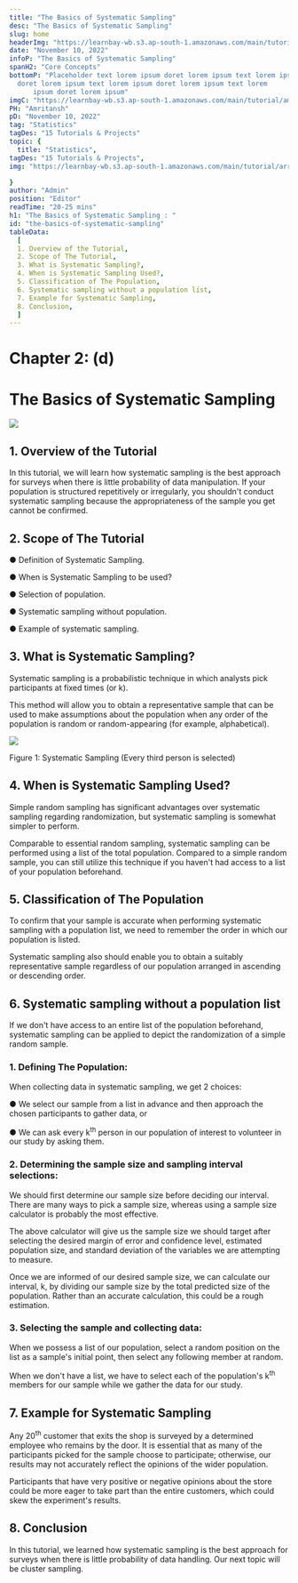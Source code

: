 ```yaml
---
title: "The Basics of Systematic Sampling"
desc: "The Basics of Systematic Sampling"
slug: home
headerImg: "https://learnbay-wb.s3.ap-south-1.amazonaws.com/main/tutorial/python.png"
date: "November 10, 2022"
infoP: "The Basics of Systematic Sampling"
spanH2: "Core Concepts"
bottomP: "Placeholder text lorem ipsum doret lorem ipsum text lorem ipsum
  doret lorem ipsum text lorem ipsum doret lorem ipsum text lorem
      ipsum doret lorem ipsum"
imgC: "https://learnbay-wb.s3.ap-south-1.amazonaws.com/main/tutorial/amritansh.png"
PH: "Amritansh"
pD: "November 10, 2022"
tag: "Statistics"
tagDes: "15 Tutorials & Projects"
topic: {
  title: "Statistics",
tagDes: "15 Tutorials & Projects",
img: "https://learnbay-wb.s3.ap-south-1.amazonaws.com/main/tutorial/arrow.png"

}
author: "Admin"
position: "Editor"
readTime: "20-25 mins"
h1: "The Basics of Systematic Sampling : "
id: "the-basics-of-systematic-sampling"
tableData:
  [
  1. Overview of the Tutorial,
  2. Scope of The Tutorial,
  3. What is Systematic Sampling?,
  4. When is Systematic Sampling Used?,
  5. Classification of The Population,
  6. Systematic sampling without a population list,
  7. Example for Systematic Sampling,
  8. Conclusion,
  ]
---
```


# **Chapter 2: (d)**

# **The Basics of Systematic Sampling**

<img src="https://learnbay-wb.s3.ap-south-1.amazonaws.com/main/tutorial/statistics/systematic+sampling.jpg"></img>

## 1. Overview of the Tutorial

In this tutorial, we will learn how systematic sampling is the best approach for surveys when there is little probability of data manipulation. If your population is structured repetitively or irregularly, you shouldn't conduct systematic sampling because the appropriateness of the sample you get cannot be confirmed.

## 2. Scope of The Tutorial

● Definition of Systematic Sampling.

● When is Systematic Sampling to be used?

● Selection of population.

● Systematic sampling without population.

● Example of systematic sampling.

## 3. What is Systematic Sampling?

Systematic sampling is a probabilistic technique in which analysts pick participants at fixed times (or k).

This method will allow you to obtain a representative sample that can be used to make assumptions about the population when any order of the population is random or random-appearing (for example, alphabetical).

<img src="https://learnbay-wb.s3.ap-south-1.amazonaws.com/main/tutorial/statistics/Systamatic+Sampling.jpg"></img>

Figure 1: Systematic Sampling (Every third person is selected)

## 4. When is Systematic Sampling Used?

Simple random sampling has significant advantages over systematic sampling regarding randomization, but systematic sampling is somewhat simpler to perform.

Comparable to essential random sampling, systematic sampling can be performed using a list of the total population. Compared to a simple random sample, you can still utilize this technique if you haven't had access to a list of your population beforehand.

## 5. Classification of The Population

To confirm that your sample is accurate when performing systematic sampling with a population list, we need to remember the order in which our population is listed.

Systematic sampling also should enable you to obtain a suitably representative sample regardless of our population arranged in ascending or descending order.

## 6. Systematic sampling without a population list

If we don't have access to an entire list of the population beforehand, systematic sampling can be applied to depict the randomization of a simple random sample.

### 1. Defining The Population:

When collecting data in systematic sampling, we get 2 choices:

● We select our sample from a list in advance and then approach the chosen participants to gather data, or

● We can ask every k<sup>th</sup> person in our population of interest to volunteer in our study by asking them.

### **2. Determining the sample size and sampling interval selections:**

We should first determine our sample size before deciding our interval. There are many ways to pick a sample size, whereas using a sample size calculator is probably the most effective.

The above calculator will give us the sample size we should target after selecting the desired margin of error and confidence level, estimated population size, and standard deviation of the variables we are attempting to measure.

Once we are informed of our desired sample size, we can calculate our interval, k, by dividing our sample size by the total predicted size of the population. Rather than an accurate calculation, this could be a rough estimation.

### **3. Selecting the sample and collecting data:**

When we possess a list of our population, select a random position on the list as a sample's initial point, then select any following member at random.

When we don't have a list, we have to select each of the population's k<sup>th</sup> members for our sample while we gather the data for our study.

## 7. Example for Systematic Sampling

Any 20<sup>th</sup> customer that exits the shop is surveyed by a determined employee who remains by the door. It is essential that as many of the participants picked for the sample choose to participate; otherwise, our results may not accurately reflect the opinions of the wider population.

Participants that have very positive or negative opinions about the store could be more eager to take part than the entire customers, which could skew the experiment's results.

## 8. Conclusion

In this tutorial, we learned how systematic sampling is the best approach for surveys when there is little probability of data handling. Our next topic will be cluster sampling.

